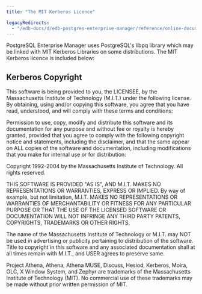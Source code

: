 ```yaml
---
title: "The MIT Kerberos Licence"

legacyRedirects:
  - "/edb-docs/d/edb-postgres-enterprise-manager/reference/online-documentation/8.0/kerberos.html"
---
```


<div id="kerberos" class="registered_link"></div>

PostgreSQL Enterprise Manager uses PostgreSQL's libpq library which may be linked with MIT Kerberos Libraries on some distributions. The MIT Kerberos licence is included below:

## Kerberos Copyright

This software is being provided to you, the LICENSEE, by the Massachusetts Institute of Technology (M.I.T.) under the following license. By obtaining, using and/or copying this software, you agree that you have read, understood, and will comply with these terms and conditions:

Permission to use, copy, modify and distribute this software and its documentation for any purpose and without fee or royalty is hereby granted, provided that you agree to comply with the following copyright notice and statements, including the disclaimer, and that the same appear on ALL copies of the software and documentation, including modifications that you make for internal use or for distribution:

Copyright 1992-2004 by the Massachusetts Institute of Technology. All rights reserved.

THIS SOFTWARE IS PROVIDED "AS IS", AND M.I.T. MAKES NO REPRESENTATIONS OR WARRANTIES, EXPRESS OR IMPLIED. By way of example, but not limitation, M.I.T. MAKES NO REPRESENTATIONS OR WARRANTIES OF MERCHANTABILITY OR FITNESS FOR ANY PARTICULAR PURPOSE OR THAT THE USE OF THE LICENSED SOFTWARE OR DOCUMENTATION WILL NOT INFRINGE ANY THIRD PARTY PATENTS, COPYRIGHTS, TRADEMARKS OR OTHER RIGHTS.

The name of the Massachusetts Institute of Technology or M.I.T. may NOT be used in advertising or publicity pertaining to distribution of the software. Title to copyright in this software and any associated documentation shall at all times remain with M.I.T., and USER agrees to preserve same.

Project Athena, Athena, Athena MUSE, Discuss, Hesiod, Kerberos, Moira, OLC, X Window System, and Zephyr are trademarks of the Massachusetts Institute of Technology (MIT). No commercial use of these trademarks may be made without prior written permission of MIT.
